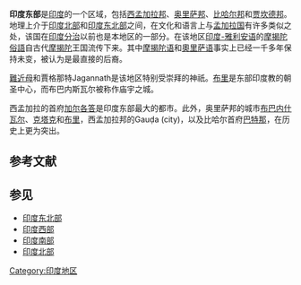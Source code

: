 {{infobox
| bodyclass = 地理
| above = <span class="fn org">印度東部</span>
| image = [[Image:East-India-locator.png|235px]]
| caption = <small>印度東部<ref>Maity Pradyot Kumar, ''Folk-rituals of Eastern India'', pp. 7, "It is to be noted that among the provinces of the eastern India, i.e Bengal, Bihar, Orissa and Assam .... "</ref></small>
| label1 = [[印度人口|人口]]
| data1  = 226,925,195
| label2 = [[印度地理|面積]]
| data2  = {{convert|418323|sqkm|sqmi}}
| label3 = [[時區|時區]]
| data3  = [[印度標準時間|印度標準時間]] ([[UTC+5:30|UTC+5:30]])
| label4 = [[印度诸邦与联邦属地|政區]]
| data4 = [[西孟加拉邦|西孟加拉邦]]、[[奧里薩邦|奧里薩邦]]、[[比哈爾邦|比哈爾邦]]、[[賈坎德邦|賈坎德邦]] & [[安达曼-尼科巴群岛|安达曼-尼科巴群岛]]
| label5 = 主要城市 <span style="font-weight:normal">(2008)</span>
| data5 = [[加爾各答|加爾各答]]、[[布巴内什瓦尔|布巴内什瓦尔]]、[[巴特那|巴特那]]
| label6 = [[印度官方语言列表|主要語言]]
| data6 = [[孟加拉語|孟加拉語]]、[[印地語|印地語]] & [[奥里亚语|奥里亚语]]
}}
'''印度东部'''是[[印度|印度]]的一个区域，包括[[西孟加拉邦|西孟加拉邦]]、[[奥里萨邦|奥里萨邦]]、[[比哈尔邦|比哈尔邦]]和[[贾坎德邦|贾坎德邦]]。地理上介于[[印度北部|印度北部]]和[[印度东北部|印度东北部]]之间，在文化和语言上与[[孟加拉国|孟加拉国]]有许多类似之处，该国在[[印度分治|印度分治]]以前也是本地区的一部分。在该地区[[印度-雅利安语|印度-雅利安语]]的[[摩揭陀俗語|摩揭陀俗語]]自古代[[摩揭陀|摩揭陀]]王国流传下来。其中[[摩揭陀语|摩揭陀语]]和[[奧里萨语|奧里萨语]]事实上已经一千多年保持未变，被认为是最直接的后裔。

[[難近母|難近母]]和賈格那特Jagannath是该地区特别受崇拜的神祇。[[布里|布里]]是东部印度教的朝圣中心，而布巴内斯瓦尔被称作庙宇之城。

西孟加拉的首府[[加尔各答|加尔各答]]是印度东部最大的都市。此外，奥里萨邦的城市[[布巴内什瓦尔|布巴内什瓦尔]]、[[克塔克|克塔克]]和[[布里|布里]]，西孟加拉邦的Gauḍa (city)，以及比哈尔首府[[巴特那|巴特那]]，在历史上更为突出。

==参考文献==
{{Reflist}}

==参见==
* [[印度东北部|印度东北部]]
* [[印度西部|印度西部]]
* [[印度南部|印度南部]]
* [[印度北部|印度北部]]
{{Commonscat|East India}}

{{india-geo-stub}}
[[Category:印度地区|Category:印度地区]]